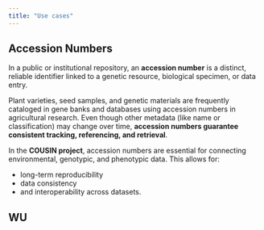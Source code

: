 ```yaml
---
title: "Use cases"
---
```



## Accession Numbers

In a public or institutional repository, an **accession number** is a distinct, reliable identifier linked to a genetic resource, biological specimen, or data entry. 

Plant varieties, seed samples, and genetic materials are frequently cataloged in gene banks and databases using accession numbers in agricultural research. Even though other metadata (like name or classification) may change over time, **accession numbers guarantee consistent tracking, referencing, and retrieval**.

In the **COUSIN project**, accession numbers are essential for connecting environmental, genotypic, and phenotypic data. This allows for:

- long-term reproducibility  
- data consistency  
- and interoperability across datasets.

## WU
